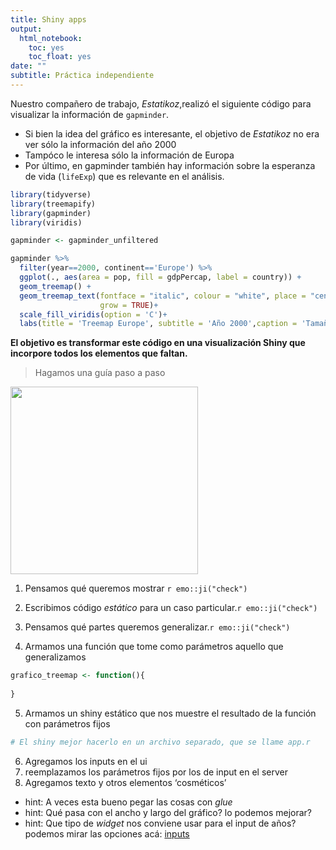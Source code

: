 ```yaml
---
title: Shiny apps
output:
  html_notebook:
    toc: yes
    toc_float: yes
date: ""
subtitle: Práctica independiente
---
```



Nuestro compañero de trabajo, _Estatikoz_,realizó el siguiente código para visualizar la información de `gapminder`. 

- Si bien la idea del gráfico es interesante, el objetivo de _Estatikoz_ no era ver sólo la información del año 2000
- Tampóco le interesa sólo la información de Europa
- Por último, en gapminder también hay información sobre la esperanza de vida (`lifeExp`) que es relevante en el análisis. 


```r
library(tidyverse)
library(treemapify)
library(gapminder)
library(viridis)

gapminder <- gapminder_unfiltered

gapminder %>% 
  filter(year==2000, continent=='Europe') %>%
  ggplot(., aes(area = pop, fill = gdpPercap, label = country)) +
  geom_treemap() +
  geom_treemap_text(fontface = "italic", colour = "white", place = "centre",
                    grow = TRUE)+
  scale_fill_viridis(option = 'C')+
  labs(title = 'Treemap Europe', subtitle = 'Año 2000',caption = 'Tamaño según población.')

```


__El objetivo es transformar este código en una visualización Shiny que incorpore todos los elementos que faltan.__


> Hagamos una guía paso a paso 

![](img/meme.jpg){width=300}


1. Pensamos qué queremos mostrar `r emo::ji("check")`
2. Escribimos código _estático_ para un caso particular.`r emo::ji("check")`
3. Pensamos qué partes queremos generalizar.`r emo::ji("check")`

4. Armamos una función que tome como parámetros aquello que generalizamos

```r
grafico_treemap <- function(){
  
}
```



5. Armamos un shiny estático que nos muestre el resultado de la función con parámetros fijos

```r
# El shiny mejor hacerlo en un archivo separado, que se llame app.r
```

6. Agregamos los inputs en el ui
7. reemplazamos los parámetros fijos por los de input en el server
8. Agregamos texto y otros elementos 'cosméticos'



- hint: A veces esta bueno pegar las cosas con $glue$
- hint: Qué pasa con el ancho y largo del gráfico? lo podemos mejorar?
- hint: Que tipo de _widget_ nos conviene usar para el input de años? podemos mirar las opciones acá: [inputs](https://shiny.rstudio.com/tutorial/written-tutorial/lesson3/)

